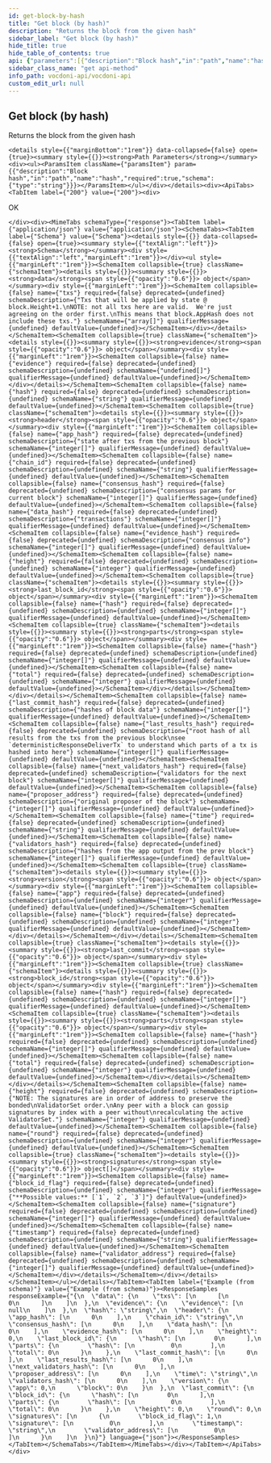```yaml
---
id: get-block-by-hash
title: "Get block (by hash)"
description: "Returns the block from the given hash"
sidebar_label: "Get block (by hash)"
hide_title: true
hide_table_of_contents: true
api: {"parameters":[{"description":"Block hash","in":"path","name":"hash","required":true,"schema":{"type":"string"}}],"responses":{"200":{"content":{"application/json":{"schema":{"properties":{"data":{"properties":{"txs":{"description":"Txs that will be applied by state @ block.Height+1.\nNOTE: not all txs here are valid.  We're just agreeing on the order first.\nThis means that block.AppHash does not include these txs.","items":{"items":{"type":"integer"},"type":"array"},"type":"array"}},"type":"object"},"evidence":{"properties":{"evidence":{"items":{},"type":"array"}},"type":"object"},"hash":{"type":"string"},"header":{"properties":{"app_hash":{"description":"state after txs from the previous block","items":{"type":"integer"},"type":"array"},"chain_id":{"type":"string"},"consensus_hash":{"description":"consensus params for current block","items":{"type":"integer"},"type":"array"},"data_hash":{"description":"transactions","items":{"type":"integer"},"type":"array"},"evidence_hash":{"description":"consensus info","items":{"type":"integer"},"type":"array"},"height":{"type":"integer"},"last_block_id":{"allOf":[{"properties":{"hash":{"items":{"type":"integer"},"type":"array"},"parts":{"properties":{"hash":{"items":{"type":"integer"},"type":"array"},"total":{"type":"integer"}},"type":"object"}},"type":"object"}],"description":"prev block info"},"last_commit_hash":{"description":"hashes of block data","items":{"type":"integer"},"type":"array"},"last_results_hash":{"description":"root hash of all results from the txs from the previous block\nsee `deterministicResponseDeliverTx` to understand which parts of a tx is hashed into here","items":{"type":"integer"},"type":"array"},"next_validators_hash":{"description":"validators for the next block","items":{"type":"integer"},"type":"array"},"proposer_address":{"description":"original proposer of the block","items":{"type":"integer"},"type":"array"},"time":{"type":"string"},"validators_hash":{"description":"hashes from the app output from the prev block","items":{"type":"integer"},"type":"array"},"version":{"allOf":[{"properties":{"app":{"type":"integer"},"block":{"type":"integer"}},"type":"object"}],"description":"basic block info"}},"type":"object"},"last_commit":{"properties":{"block_id":{"properties":{"hash":{"items":{"type":"integer"},"type":"array"},"parts":{"properties":{"hash":{"items":{"type":"integer"},"type":"array"},"total":{"type":"integer"}},"type":"object"}},"type":"object"},"height":{"description":"NOTE: The signatures are in order of address to preserve the bonded\nValidatorSet order.\nAny peer with a block can gossip signatures by index with a peer without\nrecalculating the active ValidatorSet.","type":"integer"},"round":{"type":"integer"},"signatures":{"items":{"properties":{"block_id_flag":{"enum":[1,2,3],"type":"integer","x-enum-varnames":["BlockIDFlagAbsent","BlockIDFlagCommit","BlockIDFlagNil"]},"signature":{"items":{"type":"integer"},"type":"array"},"timestamp":{"type":"string"},"validator_address":{"items":{"type":"integer"},"type":"array"}},"type":"object"},"type":"array"}},"type":"object"}},"type":"object"}}},"description":"OK"}},"tags":["Chain"],"description":"Returns the block from the given hash","method":"get","path":"/chain/blocks/hash/{hash}","servers":[{"url":"https:/api-dev.vocdoni.net/v2/"}],"securitySchemes":{"BasicAuth":{"scheme":"basic","type":"http"}},"info":{"contact":{},"description":"The Vocdoni API is a REST API that substitutes the previous RPCs in order to make it easier for  developers/integrators to build on top of the voting protocol. This API facilitates creating votings using Vocdoni, without the hassle of learning a complex blockchain platform, allowing to perform all the features that enable the voting protocol such as creating an account, entity, voting process, census & vote, abstracting as much as possible the complexity and offering simple and straightforward methods to perform those actions. \n\nYou can review the API endpoints documentation in this section, the main entities are:\n\n- [**Chain**](chain): The Vocdoni blockchain is named Vochain. It is a Byzantine fault-tolerant network based on Tendermint that executes the Vocdoni Protocol logic represented as a state machine. Its main purpose is to register votes in a  decentralized and verifiable format. In those endpoints, you can consult the state of the chain, transactions costs,  list organizations and get more Vochain info.\n- [**Accounts**](accounts): Identified by an Ethereum like address. An account can create and manage elections, transfer tokens, give power to other accounts on his behalf (delegates) and manage its metadata.\n- [**Elections**](elections): Is a rule-set of options and requirements for creating a process in which people vote a series of options. To know more about the params of an election and its lifecycle go [here](../get-started/intro#23-elections). In this section you will find all information related to an election as its information, election keys, submitted votes & how to create a new election.\n- [**Censuses**](censuses): The census is a key component of any voting process. It specifies the set of users (identified by a public key or address) eligible for participating in an election. To understand more about the Censuses you can check [here](../get-started/intro#21-the-census). Here you will be able to get censuses information like the Merkle root, total weight & size, import/export the censuses and create new ones.\n- [**Votes**](votes): All the information related to the vote issued by a participant in a vote, you can check the validity of the vote, consult your information and send a vote.\n\n\n### Errors \n\nBackend error messages list are defined here: https://github.com/vocdoni/vocdoni-node/blob/master/api/errors.go\n\nAbout the **204 no content** error: this message will be returned only if the asset being queried cannot be found but no other errors have occurred. This response is commonly used to prevent Javascript errors that may arise when a client is waiting for a  transaction to be published. During this waiting period, the client can repeatedly query the endpoint until a  successful response with a status code of 200 is received, thereby avoiding any errors that may occur due to the transaction not being published yet.","title":"Vocdoni API","version":"2.0.0"},"postman":{"name":"Get block (by hash)","description":{"content":"Returns the block from the given hash","type":"text/plain"},"url":{"path":["chain","blocks","hash",":hash"],"host":["{{baseUrl}}"],"query":[],"variable":[{"disabled":false,"description":{"content":"(Required) Block hash","type":"text/plain"},"type":"any","value":"","key":"hash"}]},"header":[{"key":"Accept","value":"application/json"}],"method":"GET"}}
sidebar_class_name: "get api-method"
info_path: vocdoni-api/vocdoni-api
custom_edit_url: null
---
```



## Get block (by hash)



Returns the block from the given hash

````mdx-code-block
<details style={{"marginBottom":"1rem"}} data-collapsed={false} open={true}><summary style={{}}><strong>Path Parameters</strong></summary><div><ul><ParamsItem className={"paramsItem"} param={{"description":"Block hash","in":"path","name":"hash","required":true,"schema":{"type":"string"}}}></ParamsItem></ul></div></details><div><ApiTabs><TabItem label={"200"} value={"200"}><div>
````

OK

````mdx-code-block
</div><div><MimeTabs schemaType={"response"}><TabItem label={"application/json"} value={"application/json"}><SchemaTabs><TabItem label={"Schema"} value={"Schema"}><details style={{}} data-collapsed={false} open={true}><summary style={{"textAlign":"left"}}><strong>Schema</strong></summary><div style={{"textAlign":"left","marginLeft":"1rem"}}></div><ul style={{"marginLeft":"1rem"}}><SchemaItem collapsible={true} className={"schemaItem"}><details style={{}}><summary style={{}}><strong>data</strong><span style={{"opacity":"0.6"}}> object</span></summary><div style={{"marginLeft":"1rem"}}><SchemaItem collapsible={false} name={"txs"} required={false} deprecated={undefined} schemaDescription={"Txs that will be applied by state @ block.Height+1.\nNOTE: not all txs here are valid.  We're just agreeing on the order first.\nThis means that block.AppHash does not include these txs."} schemaName={"array[]"} qualifierMessage={undefined} defaultValue={undefined}></SchemaItem></div></details></SchemaItem><SchemaItem collapsible={true} className={"schemaItem"}><details style={{}}><summary style={{}}><strong>evidence</strong><span style={{"opacity":"0.6"}}> object</span></summary><div style={{"marginLeft":"1rem"}}><SchemaItem collapsible={false} name={"evidence"} required={false} deprecated={undefined} schemaDescription={undefined} schemaName={"undefined[]"} qualifierMessage={undefined} defaultValue={undefined}></SchemaItem></div></details></SchemaItem><SchemaItem collapsible={false} name={"hash"} required={false} deprecated={undefined} schemaDescription={undefined} schemaName={"string"} qualifierMessage={undefined} defaultValue={undefined}></SchemaItem><SchemaItem collapsible={true} className={"schemaItem"}><details style={{}}><summary style={{}}><strong>header</strong><span style={{"opacity":"0.6"}}> object</span></summary><div style={{"marginLeft":"1rem"}}><SchemaItem collapsible={false} name={"app_hash"} required={false} deprecated={undefined} schemaDescription={"state after txs from the previous block"} schemaName={"integer[]"} qualifierMessage={undefined} defaultValue={undefined}></SchemaItem><SchemaItem collapsible={false} name={"chain_id"} required={false} deprecated={undefined} schemaDescription={undefined} schemaName={"string"} qualifierMessage={undefined} defaultValue={undefined}></SchemaItem><SchemaItem collapsible={false} name={"consensus_hash"} required={false} deprecated={undefined} schemaDescription={"consensus params for current block"} schemaName={"integer[]"} qualifierMessage={undefined} defaultValue={undefined}></SchemaItem><SchemaItem collapsible={false} name={"data_hash"} required={false} deprecated={undefined} schemaDescription={"transactions"} schemaName={"integer[]"} qualifierMessage={undefined} defaultValue={undefined}></SchemaItem><SchemaItem collapsible={false} name={"evidence_hash"} required={false} deprecated={undefined} schemaDescription={"consensus info"} schemaName={"integer[]"} qualifierMessage={undefined} defaultValue={undefined}></SchemaItem><SchemaItem collapsible={false} name={"height"} required={false} deprecated={undefined} schemaDescription={undefined} schemaName={"integer"} qualifierMessage={undefined} defaultValue={undefined}></SchemaItem><SchemaItem collapsible={true} className={"schemaItem"}><details style={{}}><summary style={{}}><strong>last_block_id</strong><span style={{"opacity":"0.6"}}> object</span></summary><div style={{"marginLeft":"1rem"}}><SchemaItem collapsible={false} name={"hash"} required={false} deprecated={undefined} schemaDescription={undefined} schemaName={"integer[]"} qualifierMessage={undefined} defaultValue={undefined}></SchemaItem><SchemaItem collapsible={true} className={"schemaItem"}><details style={{}}><summary style={{}}><strong>parts</strong><span style={{"opacity":"0.6"}}> object</span></summary><div style={{"marginLeft":"1rem"}}><SchemaItem collapsible={false} name={"hash"} required={false} deprecated={undefined} schemaDescription={undefined} schemaName={"integer[]"} qualifierMessage={undefined} defaultValue={undefined}></SchemaItem><SchemaItem collapsible={false} name={"total"} required={false} deprecated={undefined} schemaDescription={undefined} schemaName={"integer"} qualifierMessage={undefined} defaultValue={undefined}></SchemaItem></div></details></SchemaItem></div></details></SchemaItem><SchemaItem collapsible={false} name={"last_commit_hash"} required={false} deprecated={undefined} schemaDescription={"hashes of block data"} schemaName={"integer[]"} qualifierMessage={undefined} defaultValue={undefined}></SchemaItem><SchemaItem collapsible={false} name={"last_results_hash"} required={false} deprecated={undefined} schemaDescription={"root hash of all results from the txs from the previous block\nsee `deterministicResponseDeliverTx` to understand which parts of a tx is hashed into here"} schemaName={"integer[]"} qualifierMessage={undefined} defaultValue={undefined}></SchemaItem><SchemaItem collapsible={false} name={"next_validators_hash"} required={false} deprecated={undefined} schemaDescription={"validators for the next block"} schemaName={"integer[]"} qualifierMessage={undefined} defaultValue={undefined}></SchemaItem><SchemaItem collapsible={false} name={"proposer_address"} required={false} deprecated={undefined} schemaDescription={"original proposer of the block"} schemaName={"integer[]"} qualifierMessage={undefined} defaultValue={undefined}></SchemaItem><SchemaItem collapsible={false} name={"time"} required={false} deprecated={undefined} schemaDescription={undefined} schemaName={"string"} qualifierMessage={undefined} defaultValue={undefined}></SchemaItem><SchemaItem collapsible={false} name={"validators_hash"} required={false} deprecated={undefined} schemaDescription={"hashes from the app output from the prev block"} schemaName={"integer[]"} qualifierMessage={undefined} defaultValue={undefined}></SchemaItem><SchemaItem collapsible={true} className={"schemaItem"}><details style={{}}><summary style={{}}><strong>version</strong><span style={{"opacity":"0.6"}}> object</span></summary><div style={{"marginLeft":"1rem"}}><SchemaItem collapsible={false} name={"app"} required={false} deprecated={undefined} schemaDescription={undefined} schemaName={"integer"} qualifierMessage={undefined} defaultValue={undefined}></SchemaItem><SchemaItem collapsible={false} name={"block"} required={false} deprecated={undefined} schemaDescription={undefined} schemaName={"integer"} qualifierMessage={undefined} defaultValue={undefined}></SchemaItem></div></details></SchemaItem></div></details></SchemaItem><SchemaItem collapsible={true} className={"schemaItem"}><details style={{}}><summary style={{}}><strong>last_commit</strong><span style={{"opacity":"0.6"}}> object</span></summary><div style={{"marginLeft":"1rem"}}><SchemaItem collapsible={true} className={"schemaItem"}><details style={{}}><summary style={{}}><strong>block_id</strong><span style={{"opacity":"0.6"}}> object</span></summary><div style={{"marginLeft":"1rem"}}><SchemaItem collapsible={false} name={"hash"} required={false} deprecated={undefined} schemaDescription={undefined} schemaName={"integer[]"} qualifierMessage={undefined} defaultValue={undefined}></SchemaItem><SchemaItem collapsible={true} className={"schemaItem"}><details style={{}}><summary style={{}}><strong>parts</strong><span style={{"opacity":"0.6"}}> object</span></summary><div style={{"marginLeft":"1rem"}}><SchemaItem collapsible={false} name={"hash"} required={false} deprecated={undefined} schemaDescription={undefined} schemaName={"integer[]"} qualifierMessage={undefined} defaultValue={undefined}></SchemaItem><SchemaItem collapsible={false} name={"total"} required={false} deprecated={undefined} schemaDescription={undefined} schemaName={"integer"} qualifierMessage={undefined} defaultValue={undefined}></SchemaItem></div></details></SchemaItem></div></details></SchemaItem><SchemaItem collapsible={false} name={"height"} required={false} deprecated={undefined} schemaDescription={"NOTE: The signatures are in order of address to preserve the bonded\nValidatorSet order.\nAny peer with a block can gossip signatures by index with a peer without\nrecalculating the active ValidatorSet."} schemaName={"integer"} qualifierMessage={undefined} defaultValue={undefined}></SchemaItem><SchemaItem collapsible={false} name={"round"} required={false} deprecated={undefined} schemaDescription={undefined} schemaName={"integer"} qualifierMessage={undefined} defaultValue={undefined}></SchemaItem><SchemaItem collapsible={true} className={"schemaItem"}><details style={{}}><summary style={{}}><strong>signatures</strong><span style={{"opacity":"0.6"}}> object[]</span></summary><div style={{"marginLeft":"1rem"}}><SchemaItem collapsible={false} name={"block_id_flag"} required={false} deprecated={undefined} schemaDescription={undefined} schemaName={"integer"} qualifierMessage={"**Possible values:** [`1`, `2`, `3`]"} defaultValue={undefined}></SchemaItem><SchemaItem collapsible={false} name={"signature"} required={false} deprecated={undefined} schemaDescription={undefined} schemaName={"integer[]"} qualifierMessage={undefined} defaultValue={undefined}></SchemaItem><SchemaItem collapsible={false} name={"timestamp"} required={false} deprecated={undefined} schemaDescription={undefined} schemaName={"string"} qualifierMessage={undefined} defaultValue={undefined}></SchemaItem><SchemaItem collapsible={false} name={"validator_address"} required={false} deprecated={undefined} schemaDescription={undefined} schemaName={"integer[]"} qualifierMessage={undefined} defaultValue={undefined}></SchemaItem></div></details></SchemaItem></div></details></SchemaItem></ul></details></TabItem><TabItem label={"Example (from schema)"} value={"Example (from schema)"}><ResponseSamples responseExample={"{\n  \"data\": {\n    \"txs\": [\n      [\n        0\n      ]\n    ]\n  },\n  \"evidence\": {\n    \"evidence\": [\n      null\n    ]\n  },\n  \"hash\": \"string\",\n  \"header\": {\n    \"app_hash\": [\n      0\n    ],\n    \"chain_id\": \"string\",\n    \"consensus_hash\": [\n      0\n    ],\n    \"data_hash\": [\n      0\n    ],\n    \"evidence_hash\": [\n      0\n    ],\n    \"height\": 0,\n    \"last_block_id\": {\n      \"hash\": [\n        0\n      ],\n      \"parts\": {\n        \"hash\": [\n          0\n        ],\n        \"total\": 0\n      }\n    },\n    \"last_commit_hash\": [\n      0\n    ],\n    \"last_results_hash\": [\n      0\n    ],\n    \"next_validators_hash\": [\n      0\n    ],\n    \"proposer_address\": [\n      0\n    ],\n    \"time\": \"string\",\n    \"validators_hash\": [\n      0\n    ],\n    \"version\": {\n      \"app\": 0,\n      \"block\": 0\n    }\n  },\n  \"last_commit\": {\n    \"block_id\": {\n      \"hash\": [\n        0\n      ],\n      \"parts\": {\n        \"hash\": [\n          0\n        ],\n        \"total\": 0\n      }\n    },\n    \"height\": 0,\n    \"round\": 0,\n    \"signatures\": [\n      {\n        \"block_id_flag\": 1,\n        \"signature\": [\n          0\n        ],\n        \"timestamp\": \"string\",\n        \"validator_address\": [\n          0\n        ]\n      }\n    ]\n  }\n}"} language={"json"}></ResponseSamples></TabItem></SchemaTabs></TabItem></MimeTabs></div></TabItem></ApiTabs></div>
````
      